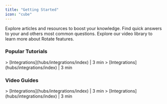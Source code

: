 ```yaml
---
title: "Getting Started"
icon: "cube"
---
```


<CardGroup cols={3}>
  <Card title="Knowledge base" icon="books" color="#FF8D3A" href="knowledge-base">
    Explore articles and resources to boost your knowledge.
  </Card>

  <Card title="FAQs" icon="seal-question" color="#FF8D3A">
    Find quick answers to your and others most common questions.
  </Card>

  <Card title="Video Guides" icon="clapperboard-play" color="#FF8D3A">
    Explore our video library to learn more about Rotate features.
  </Card>
</CardGroup>

### Popular Tutorials

<CardGroup cols={2}>
  <Card title="Integrate account with Google Workspace tenant" horizontal={false}>
    > [Integrations](hubs/integrations/index) | <Icon icon="clock" color="grey" iconType="sharp-regular" />  3 min
  </Card>

  <Card title="Integrate account with Microsoft 365 tenant" horizontal={false}>
    > [Integrations](hubs/integrations/index) | <Icon icon="clock" color="grey" iconType="sharp-regular" />  3 min
  </Card>
</CardGroup>



<Frame as="div">
<h3>Video Guides</h3>
<CardGroup cols={4}>
  <Card title="Integrate account with Google Workspace tenant" horizontal={false}>
    > [Integrations](hubs/integrations/index) | <Icon icon="clock" color="grey" iconType="sharp-regular" />  3 min
  </Card>

  <Card title="Integrate account with Microsoft 365 tenant" horizontal={false}>
    > [Integrations](hubs/integrations/index) | <Icon icon="clock" color="grey" iconType="sharp-regular" />  3 min
  </Card>
</CardGroup>
</Frame>
